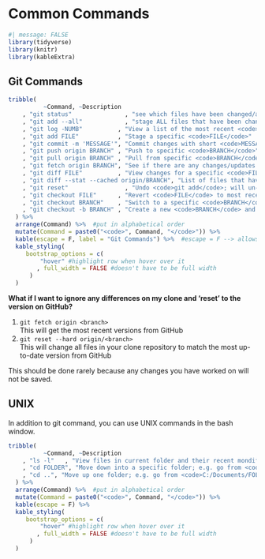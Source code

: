 

# Common Commands

```r
#| message: FALSE 
library(tidyverse)
library(knitr)
library(kableExtra)
```

## Git Commands 

::: {.size_85em}
```r
tribble(
          ~Command, ~Description
    , "git status"               , "see which files have been changed/added/deleted on working branch"
    , "git add --all"            , "stage ALL files that have been changed/added/deleted"
    , "git log -NUMB"          , "View a list of the most recent <code>NUMB</code> commits; e.g. <code>git log -2</code> will show 2 commits"
    , "git add FILE"           , "Stage a specific <code>FILE</code>"
    , "git commit -m 'MESSAGE'", "Commit changes with short <code>MESSAGE</code>"
    , "git push origin BRANCH" , "Push to specific <code>BRANCH</code>"
    , "git pull origin BRANCH" , "Pull from specific <code>BRANCH</code>"
    , "git fetch origin BRANCH", "See if there are any changes/updates from a specific <code>BRANCH</code>; could do this prior to <code>git pull</code>"
    , "git diff FILE"          , "View changes for a specific <code>FILE</code>; if you just use <code>git diff</code> all changes for all files will be shown. If you have a lot of changes it will end with an <code>(END)</code> on the screen, to quit this screen press the <b>Q</b> key"
    , "git diff --stat --cached origin/BRANCH", "List of files that have been commited (list of files that will be included in next <code>git push</code>)"
    , "git reset"                , "Undo <code>git add</code>; will un-stage all files; can also use <code>git reset FILE</code> to unstage specific file"
    , "git checkout FILE"      , "Revert <code>FILE</code> to most recent commit on local repo"
    , "git checkout BRANCH"    , "Switch to a specific <code>BRANCH</code>"
    , "git checkout -b BRANCH" , "Create a new <code>BRANCH</code> and switch to that <code>BRANCH</code>"
  ) %>%
  arrange(Command) %>%  #put in alphabetical order 
  mutate(Command = paste0("<code>", Command, "</code>")) %>% 
  kable(escape = F, label = "Git Commands") %>%  #escape = F --> allows conversion of html code
  kable_styling(
     bootstrap_options = c(
         "hover" #highlight row when hover over it 
        , full_width = FALSE #doesn't have to be full width 
      )
  )
```
:::

**What if I want to ignore any differences on my clone and 'reset' to the version on GitHub?** 

1. `git fetch origin <branch>`  
This will get the most recent versions from GitHub  
1. `git reset --hard origin/<branch>`  
This will change all files in your clone repository to match the most up-to-date version from GitHub  

This should be done rarely because any changes you have worked on will not be saved.  


## UNIX  

In addition to git command, you can use UNIX commands in the bash window.  

::: {.size_85em}
```r
tribble(
          ~Command, ~Description
    , "ls -l"   , "View files in current folder and their recent mondification"
    , "cd FOLDER", "Move down into a specific folder; e.g. go from <code>C:/Documents</code> to <code>C:/Documents/FOLDER</code>" 
    , "cd ..", "Move up one folder; e.g. go from <code>C:/Documents/FOLDER</code> to </code>C:/Documents</code>"
  ) %>%
  arrange(Command) %>%  #put in alphabetical order 
  mutate(Command = paste0("<code>", Command, "</code>")) %>% 
  kable(escape = F) %>%
  kable_styling(
     bootstrap_options = c(
         "hover" #highlight row when hover over it 
        , full_width = FALSE #doesn't have to be full width 
      )
  )
```
:::


